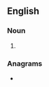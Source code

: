 ==English==

===Noun===
{{head|en|noun plural form}}

# {{plural of|aigret|lang=en}}

===Anagrams===
* {{anagrams|en|Gaiters|Staiger|agister|gaiters|seagirt|stagier|tirages|triages}}